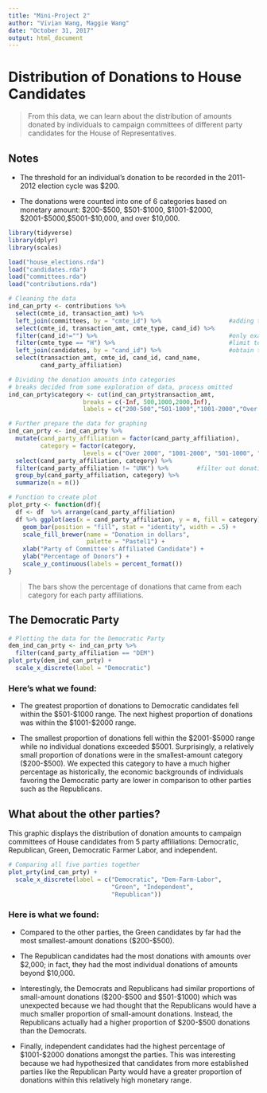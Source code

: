 ```yaml
---
title: "Mini-Project 2"
author: "Vivian Wang, Maggie Wang"
date: "October 31, 2017"
output: html_document
---
```


# Distribution of Donations to House Candidates

> From this data, we can learn about the distribution of amounts donated by individuals to campaign committees of different party candidates for the House of Representatives. 


## Notes

* The threshold for an individual’s donation to be recorded in the 2011-2012 election cycle was $200. 

* The donations were counted into one of 6 categories based on monetary amount: $200-$500, $501-$1000, $1001-$2000, $2001-$5000,$5001-$10,000, and over $10,000.

```r
library(tidyverse)
library(dplyr)
library(scales)
```

```r
load("house_elections.rda")
load("candidates.rda")
load("committees.rda")
load("contributions.rda")
```

```r
# Cleaning the data
ind_can_prty <- contributions %>% 
  select(cmte_id, transaction_amt) %>% 
  left_join(committees, by = "cmte_id") %>%                   #adding the committees information to donations
  select(cmte_id, transaction_amt, cmte_type, cand_id) %>%
  filter(cand_id!="") %>%                                     #only examine at the campaign committees
  filter(cmte_type == "H") %>%                                #limit to those affiliated to House candidates
  left_join(candidates, by = "cand_id") %>%                   #obtain the party affiliation of candidates
  select(transaction_amt, cmte_id, cand_id, cand_name,
         cand_party_affiliation)

# Dividing the donation amounts into categories
# breaks decided from some exploration of data, process omitted
ind_can_prty$category <- cut(ind_can_prty$transaction_amt, 
                     breaks = c(-Inf, 500,1000,2000,Inf), 
                     labels = c("200-500","501-1000","1001-2000","Over 2000"))

# Further prepare the data for graphing
ind_can_prty <- ind_can_prty %>% 
  mutate(cand_party_affiliation = factor(cand_party_affiliation), 
         category = factor(category, 
                     levels = c("Over 2000", "1001-2000", "501-1000", "200-500"))) %>% 
  select(cand_party_affiliation, category) %>% 
  filter(cand_party_affiliation != "UNK") %>%        #filter out donations to candidates without party info
  group_by(cand_party_affiliation, category) %>% 
  summarize(n = n())
```

```r
# Function to create plot
plot_prty <- function(df){
  df <- df  %>% arrange(cand_party_affiliation)
  df %>% ggplot(aes(x = cand_party_affiliation, y = n, fill = category)) + 
    geom_bar(position = "fill", stat = "identity", width = .5) + 
    scale_fill_brewer(name = "Donation in dollars", 
                      palette = "Pastel1") + 
    xlab("Party of Committee's Affiliated Candidate") + 
    ylab("Percentage of Donors") + 
    scale_y_continuous(labels = percent_format())
}
```


> The bars show the percentage of donations that came from each category for each party affiliations.

## The Democratic Party

```r
# Plotting the data for the Democratic Party
dem_ind_can_prty <- ind_can_prty %>% 
  filter(cand_party_affiliation == "DEM")
plot_prty(dem_ind_can_prty) + 
  scale_x_discrete(label = "Democratic")
```

### Here's what we found:

* The greatest proportion of donations to Democratic candidates fell within the $501-$1000 range. The next highest proportion of donations was within the $1001-$2000 range. 

* The smallest proportion of donations fell within the $2001-$5000 range while no individual donations exceeded $5001. Surprisingly, a relatively small proportion of donations were in the smallest-amount category ($200-$500). We expected this category to have a much higher percentage as historically, the economic backgrounds of individuals favoring the Democratic party are lower in comparison to other parties such as the Republicans.  


## What about the other parties?

This graphic displays the distribution of donation amounts to campaign committees of House candidates from 5 party affiliations: Democratic, Republican, Green, Democratic Farmer Labor, and independent. 

```r
# Comparing all five parties together
plot_prty(ind_can_prty) + 
  scale_x_discrete(label = c("Democratic", "Dem-Farm-Labor", 
                             "Green", "Independent", 
                             "Republican"))
```


### Here is what we found:

* Compared to the other parties, the Green candidates by far had the most smallest-amount donations ($200-$500).

* The Republican candidates had the most donations with amounts over $2,000; in fact, they had the most individual donations of amounts beyond $10,000. 

* Interestingly, the Democrats and Republicans had similar proportions of small-amount donations ($200-$500 and $501-$1000) which was unexpected because we had thought that the Republicans would have a much smaller proportion of small-amount donations. Instead, the Republicans actually had a higher proportion of $200-$500 donations than the Democrats. 

* Finally, independent candidates had the highest percentage of $1001-$2000 donations amongst the parties. This was interesting because we had hypothesized that candidates from more established parties like the Republican Party would have a greater proportion of donations within this relatively high monetary range.